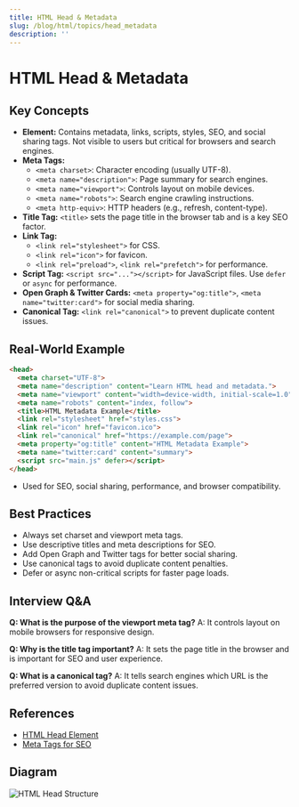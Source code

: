 ```yaml
---
title: HTML Head & Metadata
slug: /blog/html/topics/head_metadata
description: ''
---
```

# HTML Head & Metadata

## Key Concepts
- **<head> Element:** Contains metadata, links, scripts, styles, SEO, and social sharing tags. Not visible to users but critical for browsers and search engines.
- **Meta Tags:**
  - `<meta charset>`: Character encoding (usually UTF-8).
  - `<meta name="description">`: Page summary for search engines.
  - `<meta name="viewport">`: Controls layout on mobile devices.
  - `<meta name="robots">`: Search engine crawling instructions.
  - `<meta http-equiv>`: HTTP headers (e.g., refresh, content-type).
- **Title Tag:** `<title>` sets the page title in the browser tab and is a key SEO factor.
- **Link Tag:**
  - `<link rel="stylesheet">` for CSS.
  - `<link rel="icon">` for favicon.
  - `<link rel="preload">`, `<link rel="prefetch">` for performance.
- **Script Tag:** `<script src="..."></script>` for JavaScript files. Use `defer` or `async` for performance.
- **Open Graph & Twitter Cards:** `<meta property="og:title">`, `<meta name="twitter:card">` for social media sharing.
- **Canonical Tag:** `<link rel="canonical">` to prevent duplicate content issues.

## Real-World Example
```html
<head>
  <meta charset="UTF-8">
  <meta name="description" content="Learn HTML head and metadata.">
  <meta name="viewport" content="width=device-width, initial-scale=1.0">
  <meta name="robots" content="index, follow">
  <title>HTML Metadata Example</title>
  <link rel="stylesheet" href="styles.css">
  <link rel="icon" href="favicon.ico">
  <link rel="canonical" href="https://example.com/page">
  <meta property="og:title" content="HTML Metadata Example">
  <meta name="twitter:card" content="summary">
  <script src="main.js" defer></script>
</head>
```
- Used for SEO, social sharing, performance, and browser compatibility.

## Best Practices
- Always set charset and viewport meta tags.
- Use descriptive titles and meta descriptions for SEO.
- Add Open Graph and Twitter tags for better social sharing.
- Use canonical tags to avoid duplicate content penalties.
- Defer or async non-critical scripts for faster page loads.

## Interview Q&A
**Q: What is the purpose of the viewport meta tag?**
A: It controls layout on mobile browsers for responsive design.

**Q: Why is the title tag important?**
A: It sets the page title in the browser and is important for SEO and user experience.

**Q: What is a canonical tag?**
A: It tells search engines which URL is the preferred version to avoid duplicate content issues.

## References
- [HTML Head Element](https://developer.mozilla.org/en-US/docs/Web/HTML/Element/head)
- [Meta Tags for SEO](https://developers.google.com/search/docs/appearance/structure/meta-tags)

## Diagram
![HTML Head Structure](https://developer.mozilla.org/en-US/docs/Web/HTML/Element/head/html-head-structure.png)

